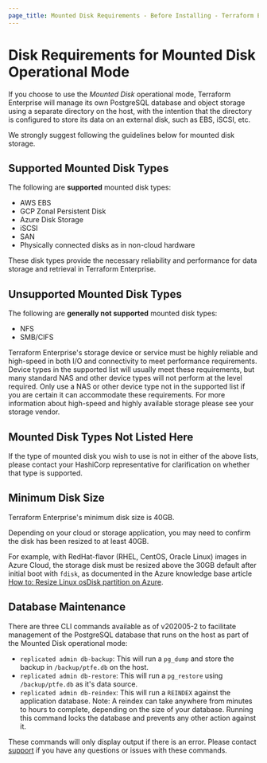 ```yaml
---
page_title: Mounted Disk Requirements - Before Installing - Terraform Enterprise
---
```


# Disk Requirements for Mounted Disk Operational Mode

If you choose to use the _Mounted Disk_ operational mode, Terraform Enterprise will manage its own PostgreSQL database and object storage using a separate directory on the host, with the intention that the directory is configured to store its data on an external disk, such as EBS, iSCSI, etc.

We strongly suggest following the guidelines below for mounted disk storage.

## Supported Mounted Disk Types

The following are **supported** mounted disk types:

* AWS EBS
* GCP Zonal Persistent Disk
* Azure Disk Storage
* iSCSI
* SAN
* Physically connected disks as in non-cloud hardware

These disk types provide the necessary reliability and performance for data storage and retrieval in Terraform Enterprise.

## Unsupported Mounted Disk Types

The following are **generally not supported** mounted disk types:

* NFS
* SMB/CIFS

Terraform Enterprise's storage device or service must be highly reliable and high-speed in both I/O and connectivity to meet performance requirements. Device types in the supported list will usually meet these requirements, but many standard NAS and other device types will not perform at the level required. Only use a NAS or other device type not in the supported list if you are certain it can accommodate these requirements.
For more information about high-speed and highly available storage please see your storage vendor.

## Mounted Disk Types Not Listed Here

If the type of mounted disk you wish to use is not in either of the above lists, please contact your HashiCorp representative for clarification on whether that type is supported.

## Minimum Disk Size

Terraform Enterprise's minimum disk size is 40GB.

Depending on your cloud or storage application, you may need to confirm the disk has been resized to at least 40GB.

For example, with RedHat-flavor (RHEL, CentOS, Oracle Linux) images in Azure Cloud, the storage disk must be resized above the 30GB default after initial boot with `fdisk`, as documented in the Azure knowledge base article [How to: Resize Linux osDisk partition on Azure](https://blogs.msdn.microsoft.com/linuxonazure/2017/04/03/how-to-resize-linux-osdisk-partition-on-azure/).

## Database Maintenance

There are three CLI commands available as of v202005-2 to facilitate management of the PostgreSQL database that runs on the host as part of the Mounted Disk operational mode:

* `replicated admin db-backup`: This will run a `pg_dump` and store the backup in `/backup/ptfe.db` on the host.
* `replicated admin db-restore`: This will run a `pg_restore` using `/backup/ptfe.db` as it's data source.
* `replicated admin db-reindex`: This will run a `REINDEX` against the application database. Note: A reindex can take anywhere from minutes to hours to complete, depending on the size of your database. Running this command locks the database and prevents any other action against it.

These commands will only display output if there is an error. Please contact [support](https://support.hashicorp.com) if you have any questions or issues with these commands.
